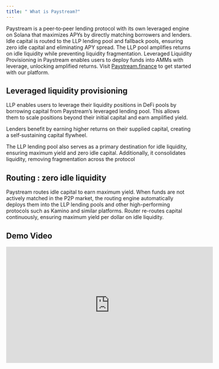 ```yaml
---
title: " What is Paystream?"
---
```

Paystream is a peer‑to‑peer lending protocol with its own leveraged engine on Solana that maximizes APYs by directly matching borrowers and lenders. Idle capital is routed to the LLP lending pool and fallback pools, ensuring zero idle capital and eliminating APY spread. The LLP pool amplifies returns on idle liquidity while preventing liquidity fragmentation. Leveraged Liquidity Provisioning in Paystream enables users to deploy funds into AMMs with leverage, unlocking amplified returns.
Visit [Paystream.finance](https://Paystream.finance) to get started with our platform.

## Leveraged liquidity provisioning 
LLP enables users to leverage their liquidity positions in DeFi pools by borrowing capital from Paystream’s leveraged lending pool. This allows them to scale positions beyond their initial capital and earn amplified yield.

Lenders benefit by earning higher returns on their supplied capital, creating a self‑sustaining capital flywheel.

The LLP lending pool also serves as a primary destination for idle liquidity, ensuring maximum yield and zero idle capital. Additionally, it consolidates liquidity, removing fragmentation across the protocol
## Routing : zero idle liquidity
Paystream routes idle capital  to earn maximum yield. When funds are not actively matched in the P2P market, the routing engine automatically deploys them into the LLP lending pools and other high-performing protocols such as Kamino and similar platforms. Router re-routes capital continuously, ensuring maximum yield per dollar on idle liquidity.

## Demo Video

<iframe
  width="560"
  height="315"
  src="https://www.youtube.com/embed/cckECNOPoc8"
  title="Paystream Demo"
  frameborder="0"
  allow="accelerometer; autoplay; clipboard-write; encrypted-media; gyroscope; picture-in-picture"
  allowfullscreen
></iframe>